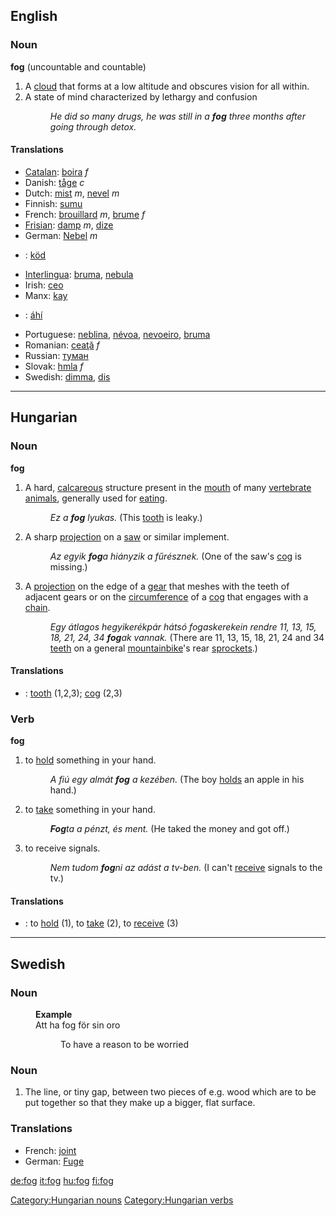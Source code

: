 ==English==
=== Noun ===
'''fog''' (uncountable and countable)
#A [[cloud]] that forms at a low altitude and obscures vision for all within.
#A state of mind characterized by lethargy and confusion
#:''He did so many drugs, he was still in a '''fog''' three months after going through detox.''

==== Translations ====
*[[Catalan]]: [[boira]] ''f''
*Danish: [[tåge]] ''c''
*Dutch: [[mist]] ''m'', [[nevel]] ''m''
*Finnish: [[sumu]]
*French: [[brouillard]] ''m'', [[brume]] ''f''
*[[Frisian]]: [[damp]] ''m'', [[dize]]
*German: [[Nebel]] ''m''
*{{hu}}: [[köd]]
*[[Interlingua]]: [[bruma]], [[nebula]]
*Irish: [[ceo]]
*Manx: [[kay#Manx|kay]]
*{{nv}}: [[áhí]]
*Portuguese: [[neblina]], [[névoa]], [[nevoeiro]], [[bruma]]
*Romanian: [[ceaţă]] ''f''
*Russian: [[туман]]
*Slovak: [[hmla]] ''f''
*Swedish: [[dimma]], [[dis]]

----

==Hungarian==
===Noun===
'''fog'''
#A hard, [[calcareous]] structure present in the [[mouth]] of many [[vertebrate]] [[animals]], generally used for [[eat]]ing.
#: ''Ez a '''fog''' lyukas.'' (This [[tooth]] is leaky.)
#A sharp [[projection]] on a [[saw]] or similar implement.
#: ''Az egyik '''fog'''a hiányzik a fűrésznek.'' (One of the saw's [[cog]] is missing.)
#A [[projection]] on the edge of a [[gear]] that meshes with the teeth of adjacent gears or on the [[circumference]] of a [[cog]] that engages with a [[chain]].
#: ''Egy átlagos hegyikerékpár hátsó fogaskerekein rendre 11, 13, 15, 18, 21, 24, 34 '''fog'''ak vannak.'' (There are 11, 13, 15, 18, 21, 24 and 34 [[teeth]] on a general [[mountainbike]]'s rear [[sprockets]].)

[[Category:Hungarian nouns]]

====Translations====
*{{en}}: [[tooth]] (1,2,3); [[cog]] (2,3)

===Verb===
'''fog'''
# to [[hold]] something in your hand.
#: ''A fiú egy almát '''fog''' a kezében.'' (The boy [[holds]] an apple in his hand.)
# to [[take]] something in your hand.
#: '''''Fog'''ta a pénzt, és ment.'' (He taked the money and got off.)
# to receive signals.
#: ''Nem tudom '''fog'''ni az adást a tv-ben.'' (I can't [[receive]] signals to the tv.)

[[Category:Hungarian verbs]]

====Translations====
*{{en}}: to [[hold]] (1), to [[take]] (2), to [[receive]] (3)

----

==Swedish==
===Noun===
:'''Example'''
:Att ha fog för sin oro
::To have a reason to be worried
===Noun===
#The line, or tiny gap, between two pieces of e.g. wood which are to be put together so that they make up a bigger, flat surface.
===Translations===
*French: [[joint]] {{m}}
*German: [[Fuge]] {{f}}

[[de:fog]]
[[it:fog]]
[[hu:fog]]
[[fi:fog]]